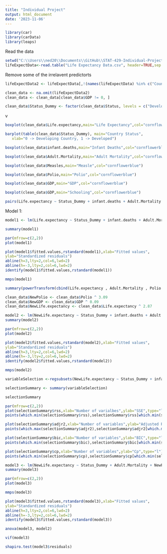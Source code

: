 ```yaml
---
title: "Individual Project"
output: html_document
date: '2023-11-06'
---
```

```r
library(car)
library(carData)
library(leaps)
```


Read the data
```r
setwd("C:\\Users\\ned20\\Documents\\GitHub\\STAT-429-Individual-Project")
lifeExpectData<-read.table("Life Expectancy Data.csv", header=TRUE,sep = ",")


```


Remove some of the irrelavent predictorts
```r
lifeExpectData2 <- lifeExpectData[,!(names(lifeExpectData) %in% c("Country","Year", "thinness..1.19.years", "thinness.5.9.years", "Income.composition.of.resources", "Total.expenditure", "Diphtheria", "percentage.expenditure", "under.five.deaths"))]

clean_data <- na.omit(lifeExpectData2)
clean_data <- clean_data[clean_data$GDP != 0, ]

clean_data$Status_Dummy <- factor(clean_data$Status, levels = c("Developing", "Developed"), labels = c(0, 1))


```

 v 
```r
boxplot(clean_data$Life.expectancy,main="Life Expectancy",col="cornflowerblue")

barplot(table(clean_data$Status_Dummy), main="Country Status",
   xlab="0 -> Developing Country, 1 -> Developed")

boxplot(clean_data$infant.deaths,main="Infant Deaths",col="cornflowerblue")

boxplot(clean_data$Adult.Mortality,main="Adult Mortality",col="cornflowerblue")

boxplot(clean_data$Measles,main="Measle",col="cornflowerblue")

boxplot(clean_data$Polio,main="Polio",col="cornflowerblue")

boxplot(clean_data$GDP,main="GDP",col="cornflowerblue")

boxplot(clean_data$GDP,main="Schooling",col="cornflowerblue")

pairs(Life.expectancy ~ Status_Dummy + infant.deaths + Adult.Mortality + Measles + Polio + GDP + Schooling, data = clean_data,lower.panel=NULL)


```


Model 1:
```r
model1 <- lm(Life.expectancy ~ Status_Dummy + infant.deaths + Adult.Mortality + Measles + Polio + GDP + Schooling, data = clean_data)

summary(model1)
```

```r
par(mfrow=c(2,2))
plot(model1)
```

```r
plot(model1$fitted.values,rstandard(model1),xlab="Fitted values",
ylab="Standardized residuals")
abline(h=3,lty=2,col=6,lwd=2)
abline(h=-3,lty=2,col=6,lwd=2)
identify(model1$fitted.values,rstandard(model1))

```

```r
mmps(model1)
```

```r

summary(powerTransform(cbind(Life.expectancy , Adult.Mortality , Polio , GDP , Schooling)~1,clean_data))
```


```r

clean_data$NewPolio <- clean_data$Polio ^ 3.09
clean_data$NewGDP <- clean_data$GDP ^ 0.09
clean_data$NewLife.expectancy <- clean_data$Life.expectancy ^ 2.87

model2 <- lm(NewLife.expectancy ~ Status_Dummy + infant.deaths + Adult.Mortality + Measles + NewPolio + NewGDP + Schooling, data = clean_data)
summary(model2)

```
```r
par(mfrow=c(2,2))
plot(model2)

```


```r
plot(model2$fitted.values,rstandard(model2),xlab="Fitted values",
ylab="Standardized residuals")
abline(h=3,lty=2,col=6,lwd=2)
abline(h=-3,lty=2,col=6,lwd=2)
identify(model2$fitted.values,rstandard(model2))

```

```r
mmps(model2)
```






```r

variableSelection <-regsubsets(NewLife.expectancy ~ Status_Dummy + infant.deaths + Adult.Mortality + Measles + NewPolio + NewGDP + Schooling, data = clean_data)

selectionSummary <- summary(variableSelection)

selectionSummary
```


```r
par(mfrow=c(2,2))
plot(selectionSummary$rss,xlab="Number of varialbes",ylab="SSE",type="l")
points(which.min(selectionSummary$rss),selectionSummary$rss[which.min(selectionSummary$rss)],col="red",cex=2,pch=20)

plot(selectionSummary$adjr2,xlab="Number of variables",ylab="Adjusted R^2",type="l")
points(which.max(selectionSummary$adjr2),selectionSummary$adjr2[which.max(selectionSummary$adjr2)],col="red",cex=2,pch=20)

plot(selectionSummary$bic,xlab="Number of variables",ylab="BIC",type="l")
points(which.min(selectionSummary$bic),selectionSummary$bic[which.min(selectionSummary$bic)],col="red",cex=2,pch=20)

plot(selectionSummary$cp,xlab="Number of variables",ylab="Cp",type="l")
points(which.min(selectionSummary$cp),selectionSummary$cp[which.min(selectionSummary$cp)],col="red",cex=2,pch=20)


```

```r

model3 <- lm(NewLife.expectancy ~ Status_Dummy + Adult.Mortality + NewPolio + NewGDP + Schooling, data = clean_data)
summary(model3)
```

```r

par(mfrow=c(2,2))
plot(model3)

```
```r
mmps(model3)

```


```r
plot(model3$fitted.values,rstandard(model3),xlab="Fitted values",
ylab="Standardized residuals")
abline(h=3,lty=2,col=6,lwd=2)
abline(h=-3,lty=2,col=6,lwd=2)
identify(model3$fitted.values,rstandard(model3))

```


```r

anova(model3, model2)

```

```r
vif(model3)
```

```r
shapiro.test(model3$residuals)
```
